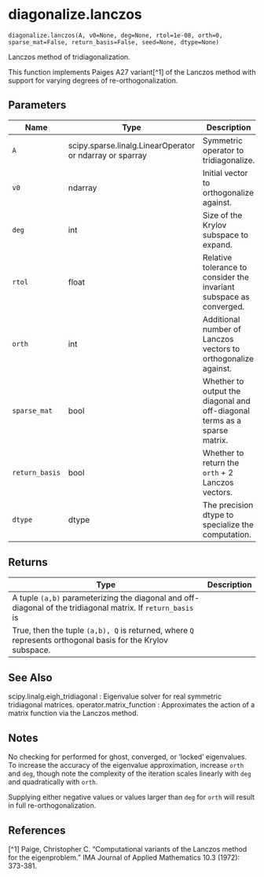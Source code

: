 # diagonalize.lanczos { #primate.diagonalize.lanczos }

`diagonalize.lanczos(A, v0=None, deg=None, rtol=1e-08, orth=0, sparse_mat=False, return_basis=False, seed=None, dtype=None)`

Lanczos method of tridiagonalization.

This function implements Paiges A27 variant[^1] of the Lanczos method with support for varying degrees of re-orthogonalization. 

## Parameters

| Name           | Type                                                     | Description                                                               | Default    |
|----------------|----------------------------------------------------------|---------------------------------------------------------------------------|------------|
| `A`            | scipy.sparse.linalg.LinearOperator or ndarray or sparray | Symmetric operator to tridiagonalize.                                     | _required_ |
| `v0`           | ndarray                                                  | Initial vector to orthogonalize against.                                  | `None`     |
| `deg`          | int                                                      | Size of the Krylov subspace to expand.                                    | `None`     |
| `rtol`         | float                                                    | Relative tolerance to consider the invariant subspace as converged.       | `1e-8`     |
| `orth`         | int                                                      | Additional number of Lanczos vectors to orthogonalize against.            | `0`        |
| `sparse_mat`   | bool                                                     | Whether to output the diagonal and off-diagonal terms as a sparse matrix. | `False`    |
| `return_basis` | bool                                                     | Whether to return the `orth` + 2 Lanczos vectors.                         | `False`    |
| `dtype`        | dtype                                                    | The precision dtype to specialize the computation.                        | `None`     |

## Returns

| Type                                                                                                         | Description   |
|--------------------------------------------------------------------------------------------------------------|---------------|
| A tuple `(a,b)` parameterizing the diagonal and off-diagonal of the tridiagonal matrix. If `return_basis` is |               |
| True, then the tuple `(a,b), Q` is returned, where `Q` represents orthogonal basis for the Krylov subspace.  |               |

## See Also

scipy.linalg.eigh_tridiagonal : Eigenvalue solver for real symmetric tridiagonal matrices.
operator.matrix_function : Approximates the action of a matrix function via the Lanczos method.



## Notes

No checking for performed for ghost, converged, or 'locked' eigenvalues. To increase the accuracy of the 
eigenvalue approximation, increase `orth` and `deg`, though note the complexity of the iteration scales linearly 
with `deg` and quadratically with `orth`.

Supplying either negative values or values larger than `deg` for `orth` will result in full re-orthogonalization.



## References

[^1] Paige, Christopher C. "Computational variants of the Lanczos method for the eigenproblem." IMA Journal of Applied Mathematics 10.3 (1972): 373-381.